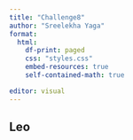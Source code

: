 ```yaml
---
title: "Challenge8"
author: "Sreelekha Yaga"
format:
  html:
    df-print: paged
    css: "styles.css"
    embed-resources: true
    self-contained-math: true

editor: visual
---
```


## Leo
